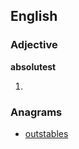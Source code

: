 ==English==

===Adjective===
'''absolutest'''
# {{rare}} {{superlative of|absolute}}

===Anagrams===
* [[outstables#English|outstables]]